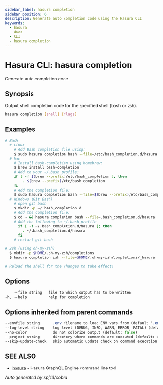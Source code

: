 ```yaml
---
sidebar_label: hasura completion
sidebar_position: 6
description: Generate auto completion code using the Hasura CLI
keywords:
  - hasura
  - docs
  - CLI
  - hasura completion
---
```


# Hasura CLI: hasura completion

Generate auto completion code.

## Synopsis

Output shell completion code for the specified shell (bash or zsh).

```bash
hasura completion [shell] [flags]
```

## Examples

```bash
# Bash
  # Linux
    # Add Bash completion file using:
    $ sudo hasura completion bash --file=/etc/bash_completion.d/hasura
  # Mac
    # Install bash-completion using homebrew:
    $ brew install bash-completion
    # Add to your ~/.bash_profile:
    if [ -f $(brew --prefix)/etc/bash_completion ]; then
        . $(brew --prefix)/etc/bash_completion
    fi
    # Add the completion file:
    $ sudo hasura completion bash --file=$(brew --prefix)/etc/bash_completion.d/hasura
  # Windows (Git Bash)
    # open git bash
    $ mkdir -p ~/.bash_completion.d
    # Add the completion file:
    $ cd ~ && hasura completion bash --file=.bash_completion.d/hasura
    # Add the following to ~/.bash_profile
      if [ -f ~/.bash_completion.d/hasura ]; then
        . ~/.bash_completion.d/hasura
      fi
    # restart git bash

# Zsh (using oh-my-zsh)
  $ mkdir -p $HOME/.oh-my-zsh/completions
  $ hasura completion zsh --file=$HOME/.oh-my-zsh/completions/_hasura

# Reload the shell for the changes to take effect!
```

## Options

```sass
    --file string   file to which output has to be written
-h, --help          help for completion
```

## Options inherited from parent commands

```sass
--envfile string      .env filename to load ENV vars from (default ".env")
--log-level string    log level (DEBUG, INFO, WARN, ERROR, FATAL) (default "INFO")
--no-color            do not colorize output (default: false)
--project string      directory where commands are executed (default: current dir)
--skip-update-check   skip automatic update check on command execution
```

## SEE ALSO

- [hasura](/hasura-cli/commands/hasura.mdx) - Hasura GraphQL Engine command line tool

_Auto generated by spf13/cobra_
